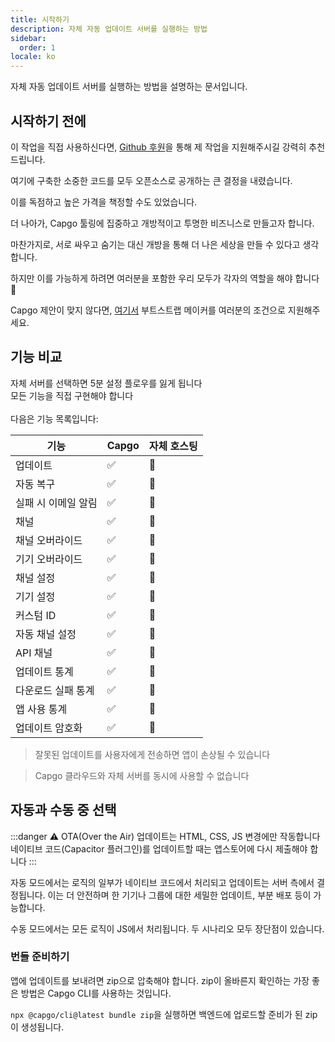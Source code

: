 ```yaml
---
title: 시작하기
description: 자체 자동 업데이트 서버를 실행하는 방법
sidebar:
  order: 1
locale: ko
---
```



자체 자동 업데이트 서버를 실행하는 방법을 설명하는 문서입니다.

## 시작하기 전에

이 작업을 직접 사용하신다면, [Github 후원](https://githubcom/sponsors/riderx/)을 통해 제 작업을 지원해주시길 강력히 추천드립니다.

여기에 구축한 소중한 코드를 모두 오픈소스로 공개하는 큰 결정을 내렸습니다.

이를 독점하고 높은 가격을 책정할 수도 있었습니다.

더 나아가, Capgo 툴링에 집중하고 개방적이고 투명한 비즈니스로 만들고자 합니다.

마찬가지로, 서로 싸우고 숨기는 대신 개방을 통해 더 나은 세상을 만들 수 있다고 생각합니다.

하지만 이를 가능하게 하려면 여러분을 포함한 우리 모두가 각자의 역할을 해야 합니다 🥹

Capgo 제안이 맞지 않다면, [여기서](https://githubcom/sponsors/riderx/) 부트스트랩 메이커를 여러분의 조건으로 지원해주세요.

## 기능 비교

자체 서버를 선택하면 5분 설정 플로우를 잃게 됩니다\
모든 기능을 직접 구현해야 합니다\
\
다음은 기능 목록입니다:

| 기능 | Capgo | 자체 호스팅 |
| ------------------------ | ----- | ----------- |
| 업데이트 | ✅ | 🚧 |
| 자동 복구 | ✅ | 🚧 |
| 실패 시 이메일 알림 | ✅ | 🚧 |
| 채널 | ✅ | 🚧 |
| 채널 오버라이드 | ✅ | 🚧 |
| 기기 오버라이드 | ✅ | 🚧 |
| 채널 설정 | ✅ | 🚧 |
| 기기 설정 | ✅ | 🚧 |
| 커스텀 ID | ✅ | 🚧 |
| 자동 채널 설정 | ✅ | 🚧 |
| API 채널 | ✅ | 🚧 |
| 업데이트 통계 | ✅ | 🚧 |
| 다운로드 실패 통계 | ✅ | 🚧 |
| 앱 사용 통계 | ✅ | 🚧 |
| 업데이트 암호화 | ✅ | 🚧 |

> 잘못된 업데이트를 사용자에게 전송하면 앱이 손상될 수 있습니다

> Capgo 클라우드와 자체 서버를 동시에 사용할 수 없습니다

## 자동과 수동 중 선택

:::danger
⚠️ OTA(Over the Air) 업데이트는 HTML, CSS, JS 변경에만 작동합니다\
네이티브 코드(Capacitor 플러그인)를 업데이트할 때는 앱스토어에 다시 제출해야 합니다
:::

자동 모드에서는 로직의 일부가 네이티브 코드에서 처리되고 업데이트는 서버 측에서 결정됩니다. 이는 더 안전하며 한 기기나 그룹에 대한 세밀한 업데이트, 부분 배포 등이 가능합니다.

수동 모드에서는 모든 로직이 JS에서 처리됩니다. 두 시나리오 모두 장단점이 있습니다.

### 번들 준비하기

앱에 업데이트를 보내려면 zip으로 압축해야 합니다.
zip이 올바른지 확인하는 가장 좋은 방법은 Capgo CLI를 사용하는 것입니다.

`npx @capgo/cli@latest bundle zip`을 실행하면 백엔드에 업로드할 준비가 된 zip이 생성됩니다.

<LinkCard
	title="자동 업데이트"
	href="/docs/self-hosted/auto-update/"
/>

<LinkCard
	title="수동"
	href="/docs/self-hosted/manual/"
/>